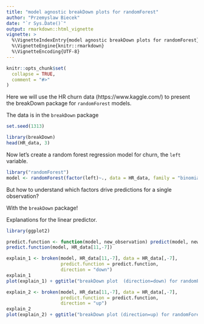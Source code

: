 ```yaml
---
title: "model agnostic breakDown plots for randomForest"
author: "Przemyslaw Biecek"
date: "`r Sys.Date()`"
output: rmarkdown::html_vignette
vignette: >
  %\VignetteIndexEntry{model agnostic breakDown plots for randomForest}
  %\VignetteEngine{knitr::rmarkdown}
  %\VignetteEncoding{UTF-8}
---
```


```r
knitr::opts_chunk$set(
  collapse = TRUE,
  comment = "#>"
)
```

Here we will use the HR churn data (https://www.kaggle.com/) to present the breakDown package for `randomForest` models.

The data is in the `breakDown` package

```r
set.seed(1313)

library(breakDown)
head(HR_data, 3)
```

Now let's create a random forest regression model for churn, the `left` variable.

```r
library("randomForest")
model <- randomForest(factor(left)~., data = HR_data, family = "binomial", maxnodes = 5)
```

But how to understand which factors drive predictions for a single observation? 

With the `breakDown` package!

Explanations for the linear predictor.

```r
library(ggplot2)

predict.function <- function(model, new_observation) predict(model, new_observation, type="prob")[,2]
predict.function(model, HR_data[11,-7])

explain_1 <- broken(model, HR_data[11,-7], data = HR_data[,-7],
                    predict.function = predict.function, 
                    direction = "down")
explain_1
plot(explain_1) + ggtitle("breakDown plot  (direction=down) for randomForest model")

explain_2 <- broken(model, HR_data[11,-7], data = HR_data[,-7],
                    predict.function = predict.function, 
                    direction = "up")
explain_2
plot(explain_2) + ggtitle("breakDown plot (direction=up) for randomForest model")

```


